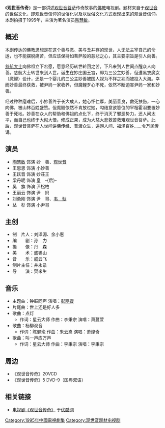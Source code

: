 {{电视节目信息框
| 名稱 = 观世音传奇<br>新观世音菩萨传奇
| 原名 = 
| 圖片 = Guanshiyinchuanqi.jpg
| 圖說 = 陶慧敏饰演观世音
| 分類 = 古装、神话
| 原創者 =
| 編劇 = 孙　力 
| 導演 = 贺米生
| 演出 =[[陶慧敏|陶慧敏]]
| 配音 = 
| 旁白 = 
| 主題曲 = 钟鼓同声
| 片尾曲 = 世上还是好人多
| 作曲 = 
| 國家 = {{CHN}}
| 語言 = [[普通话|普通话]]
| 季數 = 
| 集數 = 20
| 每集列表 = 
| 製片人 = 刘泽源、余小惠
| 執行製片 = 
| 制作公司 =
| 拍攝地 = 
| 攝像 = 
| 每集長 = 
| 頻道 =
| 電視網 = 不详
| 視頻制式 =
| 音頻制式 = 
| 開始 =
| 結束 =
| 先於 = 
| 後於 = 
| 相關劇集 = 
| 官方網站 =
}}

《'''观世音传奇'''》是一部讲述[[觀世音菩薩|观世音菩萨]]传奇故事的[[佛教|佛教]]电视剧。题材来自于[[观世音|观世音]]的世俗文化，即观世音信仰的世俗化以及以世俗文化方式表现出来的观世音信仰。本剧拍摄于1995年，主演为著名演员[[陶慧敏|陶慧敏]]。

== 概述 ==
本剧传达的佛教思想是在这个善与恶、美与丑并存的现世，人无法主宰自己的命运，也不能摆脱痛苦，但应该保持如菩萨般的慈悲之心，其主要宗旨是引人向善。

[[慈航大士|慈航大士]]向佛祖立下宏愿，愿意经历转世轮回之苦，下凡来到人世间点醒众人向善。慈航大士转世来到人世，诞生在妙庄国王宫，即为三公主妙善，但遭黑衣魔女（魔鲤）设计，还是一个婴儿的三公主妙善被国人视为不祥之兆而被投入大海。幸而妙善最终获救，被尹妈一家收养，但魔鲤歹心不死，依然不断迫害尹妈一家和妙善。

经过种种磨难后，小妙善终于长大成人，她心怀仁厚，美丽善良，救死扶伤，一心向佛，被山林百姓盛赞。但魔鲤依然不肯放过她，勾结意欲篡位的宰相霍羽要置妙善于死地。妙善在众人的帮助和佛祖的点化下，终于消灭了邪恶势力，还人间太平，而自己也终于大彻大悟，修成正果，成为大慈大悲救苦救难观世音菩萨。此后，观世音菩萨在人世间讲佛传经、普渡众生，遍游人间、福泽百姓……令万民传诵。

== 演员 ==
* [[陶慧敏|陶慧敏]] 饰演 妙　善、[[觀世音菩薩|观世音]]
* 王思思 饰演 小妙善
* 王跃晋 饰演 妙莊王
* 梁丹昵 饰演 皇　-{后}-
* 吴　旗 饰演 尹松柏
* 王丽云 饰演 尹　妈
* 刘勇刚 饰演 尹　哥、[[韋馱|韦　驮]]
* 丛　杉 饰演 小尹哥

== 主创 ==
* 制　片人：刘泽源、余小惠
* 编　　剧：孙　力
* 摄　　像：丹　森
* 美　　术：盛锡山
* 音　　乐：戚云飞
* 制片主任：井永录
* 导　　演：贺米生

== 音乐 ==
* 主题曲：钟鼓同声 演唱：[[彭丽媛|彭丽媛]]
* 片尾曲：世上还是好人多
* 歌曲：点灯
** 作词：星云大师 作曲：李秉宗 演唱：萧蔓萱
* 歌曲：杨柳观音
**作词：陈健瑜 作曲：朱云嵩 演唱：萧煌奇
* 歌曲：叫一声应万声
**作词：星云大师 作曲：李秉宗 演唱：李秉宗

== 周边 ==
* 《观世音传奇》20VCD
* 《观世音传奇》5 DVD-9（国粤双语）

== 相关链接 ==
* [http://www.youku.com/show_page/id_zcc17e05a962411de83b1.html 电视剧《观世音传奇》] {{Wayback|url=http://www.youku.com/show_page/id_zcc17e05a962411de83b1.html |date=20160422104934 }}于[[优酷网|优酷网]]

{{DEFAULTSORT:G观}}
[[Category:1995年中國電視劇集|Category:1995年中國電視劇集]]
[[Category:观世音题材电视剧|Category:观世音题材电视剧]]